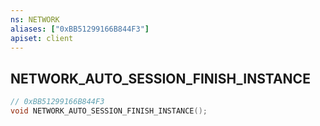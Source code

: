 ```yaml
---
ns: NETWORK
aliases: ["0xBB51299166B844F3"]
apiset: client
---
```

## NETWORK_AUTO_SESSION_FINISH_INSTANCE

```c
// 0xBB51299166B844F3
void NETWORK_AUTO_SESSION_FINISH_INSTANCE();
```